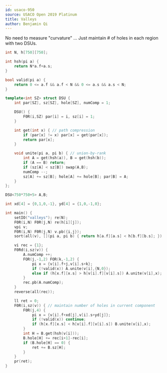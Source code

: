 ```yaml
---
id: usaco-950
source: USACO Open 2019 Platinum
title: Valleys
author: Benjamin Qi
---
```


No need to measure "curvature" ... Just maintain # of holes in each region with two DSUs.

<IncompleteSection />

```cpp
int N, h[750][750];

int hsh(pi a) {
    return N*a.f+a.s;
}

bool valid(pi a) {
    return 0 <= a.f && a.f < N && 0 <= a.s && a.s < N;
}

template<int SZ> struct DSU {
    int par[SZ], sz[SZ], hole[SZ], numComp = 1;

    DSU() {
        F0R(i,SZ) par[i] = i, sz[i] = 1;
    }

    int get(int x) { // path compression
        if (par[x] != x) par[x] = get(par[x]);
        return par[x];
    }

    void unite(pi a, pi b) { // union-by-rank
        int A = get(hsh(a)), B = get(hsh(b));
        if (A == B) return;
        if (sz[A] < sz[B]) swap(A,B);
        numComp --;
        sz[A] += sz[B]; hole[A] += hole[B]; par[B] = A;
    }
};

DSU<750*750+5> A,B;

int xd[4] = {0,1,0,-1}, yd[4] = {1,0,-1,0};

int main() {
    setIO("valleys"); re(N);
    F0R(i,N) F0R(j,N) re(h[i][j]);
    vpi v;
    F0R(i,N) F0R(j,N) v.pb({i,j});
    sort(all(v), [](pi a, pi b) { return h[a.f][a.s] < h[b.f][b.s]; });

    vi rec = {1};
    F0Rd(i,sz(v)) {
        A.numComp ++;
        FOR(j,-1,2) FOR(k,-1,2) {
            pi x = {v[i].f+j,v[i].s+k};
            if (!valid(x)) A.unite(v[i],{N,0});
            else if (h[x.f][x.s] > h[v[i].f][v[i].s]) A.unite(v[i],x);
        }
        rec.pb(A.numComp);
    }
    reverse(all(rec));

    ll ret = 0;
    F0R(i,sz(v)) { // maintain number of holes in current component
        F0R(j,4) {
            pi x = {v[i].f+xd[j],v[i].s+yd[j]};
            if (!valid(x)) continue;
            if (h[x.f][x.s] < h[v[i].f][v[i].s]) B.unite(v[i],x);
        }
        int H = B.get(hsh(v[i]));
        B.hole[H] += rec[i+1]-rec[i];
        if (B.hole[H] == 0) {
            ret += B.sz[H];
        }
    }
    pr(ret);
}
```
